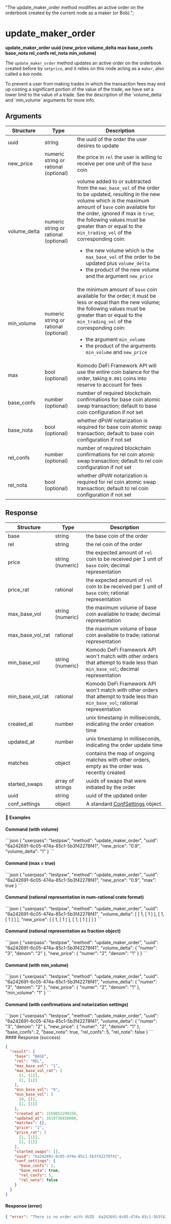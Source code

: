   "The update_maker_order method modifies an active order on the orderbook created by the current node as a maker (or Bob).";

# update\_maker\_order

**update\_maker\_order uuid (new\_price volume\_delta max base\_confs base\_nota rel\_confs rel\_nota min\_volume)**

The `update_maker_order` method updates an active order on the orderbook created before by `setprice`, and it relies on this node acting as a `maker`, also called a `Bob` node.

<Note>
  To prevent a user from making trades in which the transaction fees may end up costing a significant portion of the value of the trade, we have set a lower limit to the value of a trade. See the description of the `volume_delta` and `min_volume` arguments for more info.
</Note>

## Arguments

| Structure     | Type                                  | Description                                                                                                                                                                                                                                                                                                                                                                                                                                                                                       |
| ------------- | ------------------------------------- | ------------------------------------------------------------------------------------------------------------------------------------------------------------------------------------------------------------------------------------------------------------------------------------------------------------------------------------------------------------------------------------------------------------------------------------------------------------------------------------------------- |
| uuid          | string                                | the uuid of the order the user desires to update                                                                                                                                                                                                                                                                                                                                                                                                                                                  |
| new\_price    | numeric string or rational (optional) | the price in `rel` the user is willing to receive per one unit of the `base` coin                                                                                                                                                                                                                                                                                                                                                                                                                 |
| volume\_delta | numeric string or rational (optional) | volume added to or subtracted from the `max_base_vol` of the order to be updated, resulting in the new volume which is the maximum amount of `base` coin available for the order, ignored if max is `true`; the following values must be greater than or equal to the `min_trading_vol` of the corresponding coin: <ul><li>the new volume which is the `max_base_vol` of the order to be updated plus `volume_delta`</li><li>the product of the new volume and the argument `new_price`</li></ul> |
| min\_volume   | numeric string or rational (optional) | the minimum amount of `base` coin available for the order; it must be less or equal than the new volume; the following values must be greater than or equal to the `min_trading_vol` of the corresponding coin: <ul><li>the argument `min_volume`</li><li>the product of the arguments `min_volume` and `new_price`</li></ul>                                                                                                                                                                     |
| max           | bool (optional)                       | Komodo DeFi Framework API will use the entire coin balance for the order, taking `0.001` coins into reserve to account for fees                                                                                                                                                                                                                                                                                                                                                                               |
| base\_confs   | number (optional)                     | number of required blockchain confirmations for base coin atomic swap transaction; default to base coin configuration if not set                                                                                                                                                                                                                                                                                                                                                                  |
| base\_nota    | bool (optional)                       | whether dPoW notarization is required for base coin atomic swap transaction; default to base coin configuration if not set                                                                                                                                                                                                                                                                                                                                                                        |
| rel\_confs    | number (optional)                     | number of required blockchain confirmations for rel coin atomic swap transaction; default to rel coin configuration if not set                                                                                                                                                                                                                                                                                                                                                                    |
| rel\_nota     | bool (optional)                       | whether dPoW notarization is required for rel coin atomic swap transaction; default to rel coin configuration if not set                                                                                                                                                                                                                                                                                                                                                                          |

## Response

| Structure           | Type             | Description                                                                                                         |
| ------------------- | ---------------- | ------------------------------------------------------------------------------------------------------------------- |
| base                | string           | the base coin of the order                                                                                          |
| rel                 | string           | the rel coin of the order                                                                                           |
| price               | string (numeric) | the expected amount of `rel` coin to be received per 1 unit of `base` coin; decimal representation                  |
| price\_rat          | rational         | the expected amount of `rel` coin to be received per 1 unit of `base` coin; rational representation                 |
| max\_base\_vol      | string (numeric) | the maximum volume of base coin available to trade; decimal representation                                          |
| max\_base\_vol\_rat | rational         | the maximum volume of base coin available to trade; rational representation                                         |
| min\_base\_vol      | string (numeric) | Komodo DeFi Framework API won't match with other orders that attempt to trade less than `min_base_vol`; decimal representation  |
| min\_base\_vol\_rat | rational         | Komodo DeFi Framework API won't match with other orders that attempt to trade less than `min_base_vol`; rational representation |
| created\_at         | number           | unix timestamp in milliseconds, indicating the order creation time                                                  |
| updated\_at         | number           | unix timestamp in milliseconds, indicating the order update time                                                    |
| matches             | object           | contains the map of ongoing matches with other orders, empty as the order was recently created                      |
| started\_swaps      | array of strings | uuids of swaps that were initiated by the order                                                                     |
| uuid                | string           | uuid of the updated order                                                                                           |
| conf\_settings      | object           | A standard [ConfSettings](/komodo-defi-framework/api/common_structures/orders/#conf-settings) object.               |

#### 📌 Examples

#### Command (with volume)

<CodeGroup title="" tag="POST" label="update_maker_order" mm2MethodDecorate="true">
  ```json
  {
    "userpass": "testpsw",
    "method": "update_maker_order",
    "uuid": "6a242691-6c05-474a-85c1-5b3f42278f41",
    "new_price": "0.9",
    "volume_delta": "1"
  }
  ```
</CodeGroup>

#### Command (max = true)

<CodeGroup title="" tag="POST" label="update_maker_order" mm2MethodDecorate="true">
  ```json
  {
    "userpass": "testpsw",
    "method": "update_maker_order",
    "uuid": "6a242691-6c05-474a-85c1-5b3f42278f41",
    "new_price": "0.9",
    "max": true
  }
  ```
</CodeGroup>

#### Command (rational representation in num-rational crate format)

<CodeGroup title="" tag="POST" label="update_maker_order" mm2MethodDecorate="true">
  ```json
  {
    "userpass": "testpsw",
    "method": "update_maker_order",
    "uuid": "6a242691-6c05-474a-85c1-5b3f42278f41",
    "volume_delta": [
      [
        1,
        [
          1
        ]
      ],
      [
        1,
        [
          1
        ]
      ]
    ],
    "new_price": [
      [
        1,
        [
          1
        ]
      ],
      [
        1,
        [
          1
        ]
      ]
    ]
  }
  ```
</CodeGroup>

#### Command (rational representation as fraction object)

<CodeGroup title="" tag="POST" label="update_maker_order" mm2MethodDecorate="true">
  ```json
  {
    "userpass": "testpsw",
    "method": "update_maker_order",
    "uuid": "6a242691-6c05-474a-85c1-5b3f42278f41",
    "volume_delta": {
      "numer": "3",
      "denom": "2"
    },
    "new_price": {
      "numer": "2",
      "denom": "1"
    }
  }
  ```
</CodeGroup>

#### Command (with min\_volume)

<CodeGroup title="" tag="POST" label="update_maker_order" mm2MethodDecorate="true">
  ```json
  {
    "userpass": "testpsw",
    "method": "update_maker_order",
    "uuid": "6a242691-6c05-474a-85c1-5b3f42278f41",
    "volume_delta": {
      "numer": "3",
      "denom": "2"
    },
    "new_price": {
      "numer": "2",
      "denom": "1"
    },
    "min_volume": "1"
  }
  ```
</CodeGroup>

#### Command (with confirmations and notarization settings)

<CodeGroup title="" tag="POST" label="update_maker_order" mm2MethodDecorate="true">
  ```json
  {
    "userpass": "testpsw",
    "method": "update_maker_order",
    "uuid": "6a242691-6c05-474a-85c1-5b3f42278f41",
    "volume_delta": {
      "numer": "3",
      "denom": "2"
    },
    "new_price": {
      "numer": "2",
      "denom": "1"
    },
    "base_confs": 2,
    "base_nota": true,
    "rel_confs": 5,
    "rel_nota": false
  }
  ```
</CodeGroup>

<CollapsibleSection expandedText="Hide Response" collapsedText="Show Response">
  #### Response (success)

  ```json
  {
    "result": {
      "base": "BASE",
      "rel": "REL",
      "max_base_vol": "1",
      "max_base_vol_rat": [
        [1, [1]],
        [1, [1]]
      ],
      "min_base_vol": "0",
      "min_base_vol": [
        [0, []],
        [1, [1]]
      ],
      "created_at": 1559052299258,
      "updated_at": 1619736650000,
      "matches": {},
      "price": "1",
      "price_rat": [
        [1, [1]],
        [1, [1]]
      ],
      "started_swaps": [],
      "uuid": "6a242691-6c05-474a-85c1-5b3f42278f41",
      "conf_settings": {
        "base_confs": 2,
        "base_nota": true,
        "rel_confs": 5,
        "rel_nota": false
      }
    }
  }
  ```

  #### Response (error)

  ```json
  { "error": "There is no order with UUID  6a242691-6c05-474a-85c1-5b3f42278f41" }
  ```
</CollapsibleSection>
